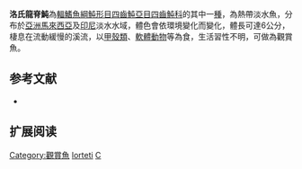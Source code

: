 {{Speciesbox
| name = 洛氏龍脊魨
| image = 
| image_width = 250px
| status = NE
| status_system = IUCN3.1 
| genus = Carinotetraodon
| species = lorteti
| authority = [[Tirant|Tirant]], 1885
| synonyms = *''Tetrodon lorteti, Tirant, 1885''
*''Tetraodon lorteti, Tirant, 1885''
*''Carinotetraodon chlupatyi, Benl, 1957''
*''Tetraodon somphongsi, Klausewitz, 1957''
*''Tetrodon sompongsei, Klausewitz, 1957''
*''Monotreta tiranti, d'Aubenton & Blanc, 1966''
}}
'''洛氏龍脊魨'''為[[輻鰭魚綱|輻鰭魚綱]][[魨形目|魨形目]][[四齒魨亞目|四齒魨亞目]][[四齒魨科|四齒魨科]]的其中一[[種|種]]，為熱帶淡水魚，分布於[[亞洲|亞洲]][[馬來西亞|馬來西亞]]及[[印尼|印尼]]淡水水域，體色會依環境變化而變化，體長可達6公分，棲息在流動緩慢的溪流，以[[甲殼類|甲殼類]]、[[軟體動物|軟體動物]]等為食，生活習性不明，可做為觀賞魚。

==参考文献==
*{{FishBase_species|genus=Carinotetraodon|species=lorteti |year=2014|month=3}}

== 扩展阅读 ==
{{refbegin}}
{{wikispecies-inline|Carinotetraodon lorteti |洛氏龍脊魨}}
{{refend}}
{{Taxonbar|from=Q2715641}}

[[Category:觀賞魚|Category:觀賞魚]]
[[Category:龍脊魨屬|lorteti]]
[[Category:1885年描述的魚類|C]]


{{魚類小作品}}